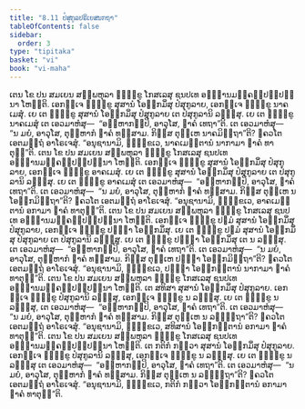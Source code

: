 ```yaml
---
title: "8.11 ປໍສຸກູລປຣິເຍສນກຖາ"
tableOfContents: false
sidebar:
  order: 3
type: "tipitaka"
basket: "vi"
book: "vi-maha"
---
```



<DynamicBreadcrumb />

<Division number="341" book="vi-maha">

<Paragraph number="1597" book="vi-maha">
ເຕນ ໂຂ ປນ ສມເຍນ ສມ຺ພຫຸລາ ຠິກ຺ຂູ ໂກສເລສຸ ຊນປເທ ອທ຺ຘານມຄ຺ຄປ຺ປຏິປນ຺ນາ ໂຫນ຺ຕິ. ເອກຈ຺ເຈ ຠິກ຺ຂູ ສຸສານໍ ໂອກ຺ກມິໍສຸ ປໍສຸກູລາຍ, ເອກຈ຺ເຈ ຠິກ຺ຂູ ນາຄເມສຸໍ. ເຍ ເຕ ຠິກ຺ຂູ ສຸສານໍ ໂອກ຺ກມິໍສຸ ປໍສຸກູລາຍ ເຕ ປໍສຸກູລານິ ລຠິໍສຸ. ເຍ ເຕ ຠິກ຺ຂູ ນາຄເມສຸໍ ເຕ ເອວມາຫໍສຸ—  “ອມ຺ຫາກມ຺ປິ, ອາວຸໂສ, ຠາຄໍ ເທຖາ”ຕິ. ເຕ ເອວມາຫໍສຸ—  “ນ ມຍໍ, ອາວຸໂສ, ຕຸມ຺ຫາກໍ ຠາຄໍ ທສ຺ສາມ. ກິສ຺ສ ຕຸມ຺ເຫ ນາຄມິຕ຺ຖາ”ຕິ? ຠຄວໂຕ ເອຕມຕ຺ຖໍ ອາໂຣເຈສຸໍ. “ອນຸຊານາມິ, ຠິກ຺ຂເວ, ນາຄເມນ຺ຕານໍ ນາກາມາ ຠາຄໍ ທາຕຸນ຺”ຕິ.
</Paragraph>

<Paragraph number="1598" book="vi-maha">
ເຕນ ໂຂ ປນ ສມເຍນ ສມ຺ພຫຸລາ ຠິກ຺ຂູ ໂກສເລສຸ ຊນປເທ ອທ຺ຘານມຄ຺ຄປ຺ປຏິປນ຺ນາ ໂຫນ຺ຕິ. ເອກຈ຺ເຈ ຠິກ຺ຂູ ສຸສານໍ ໂອກ຺ກມິໍສຸ ປໍສຸກູລາຍ, ເອກຈ຺ເຈ ຠິກ຺ຂູ ອາຄເມສຸໍ. ເຍ ເຕ ຠິກ຺ຂູ ສຸສານໍ ໂອກ຺ກມິໍສຸ ປໍສຸກູລາຍ ເຕ ປໍສຸກູລານິ ລຠິໍສຸ. ເຍ ເຕ ຠິກ຺ຂູ ອາຄເມສຸໍ ເຕ ເອວມາຫໍສຸ—  “ອມ຺ຫາກມ຺ປິ, ອາວຸໂສ, ຠາຄໍ ເທຖາ”ຕິ. ເຕ ເອວມາຫໍສຸ—  “ນ ມຍໍ, ອາວຸໂສ, ຕຸມ຺ຫາກໍ ຠາຄໍ ທສ຺ສາມ. ກິສ຺ສ ຕຸມ຺ເຫ ນ ໂອກ຺ກມິຕ຺ຖາ”ຕິ? ຠຄວໂຕ ເອຕມຕ຺ຖໍ ອາໂຣເຈສຸໍ. “ອນຸຊານາມິ, ຠິກ຺ຂເວ, ອາຄເມນ຺ຕານໍ ອກາມາ ຠາຄໍ ທາຕຸນ຺”ຕິ.
</Paragraph>

<Paragraph number="1599" book="vi-maha">
ເຕນ ໂຂ ປນ ສມເຍນ ສມ຺ພຫຸລາ ຠິກ຺ຂູ ໂກສເລສຸ ຊນປເທ ອທ຺ຘານມຄ຺ຄປ຺ປຏິປນ຺ນາ ໂຫນ຺ຕິ. ເອກຈ຺ເຈ ຠິກ຺ຂູ ປຐມໍ ສຸສານໍ ໂອກ຺ກມິໍສຸ ປໍສຸກູລາຍ, ເອກຈ຺ເຈ ຠິກ຺ຂູ ປຈ຺ຉາ ໂອກ຺ກມິໍສຸ. ເຍ ເຕ ຠິກ຺ຂູ ປຐມໍ ສຸສານໍ ໂອກ຺ກມິໍສຸ ປໍສຸກູລາຍ ເຕ ປໍສຸກູລານິ ລຠິໍສຸ. ເຍ ເຕ ຠິກ຺ຂູ ປຈ຺ຉາ ໂອກ຺ກມິໍສຸ ເຕ ນ ລຠິໍສຸ. ເຕ ເອວມາຫໍສຸ—  “ອມ຺ຫາກມ຺ປິ, ອາວຸໂສ, ຠາຄໍ ເທຖາ”ຕິ. ເຕ ເອວມາຫໍສຸ—  “ນ ມຍໍ, ອາວຸໂສ, ຕຸມ຺ຫາກໍ ຠາຄໍ ທສ຺ສາມ. ກິສ຺ສ ຕຸມ຺ເຫ ປຈ຺ຉາ ໂອກ຺ກມິຕ຺ຖາ”ຕິ? ຠຄວໂຕ ເອຕມຕ຺ຖໍ ອາໂຣເຈສຸໍ. “ອນຸຊານາມິ, ຠິກ຺ຂເວ, ປຈ຺ຉາ ໂອກ຺ກນ຺ຕານໍ ນາກາມາ ຠາຄໍ ທາຕຸນ຺”ຕິ.
</Paragraph>

<Paragraph number="1600" book="vi-maha">
ເຕນ ໂຂ ປນ ສມເຍນ ສມ຺ພຫຸລາ ຠິກ຺ຂູ ໂກສເລສຸ ຊນປເທ ອທ຺ຘານມຄ຺ຄປ຺ປຏິປນ຺ນາ ໂຫນ຺ຕິ. ເຕ ສທິສາ ສຸສານໍ ໂອກ຺ກມິໍສຸ ປໍສຸກູລາຍ. ເອກຈ຺ເຈ ຠິກ຺ຂູ ປໍສຸກູລານິ ລຠິໍສຸ, ເອກຈ຺ເຈ ຠິກ຺ຂູ ນ ລຠິໍສຸ. ເຍ ເຕ ຠິກ຺ຂູ ນ ລຠິໍສຸ, ເຕ ເອວມາຫໍສຸ—  “ອມ຺ຫາກມ຺ປິ, ອາວຸໂສ, ຠາຄໍ ເທຖາ”ຕິ. ເຕ ເອວມາຫໍສຸ—  “ນ ມຍໍ, ອາວຸໂສ, ຕຸມ຺ຫາກໍ ຠາຄໍ ທສ຺ສາມ. ກິສ຺ສ ຕຸມ຺ເຫ ນ ລຠິຕ຺ຖາ”ຕິ? ຠຄວໂຕ ເອຕມຕ຺ຖໍ ອາໂຣເຈສຸໍ. “ອນຸຊານາມິ, ຠິກ຺ຂເວ, ສທິສານໍ ໂອກ຺ກນ຺ຕານໍ ອກາມາ ຠາຄໍ ທາຕຸນ຺”ຕິ.
</Paragraph>

<Paragraph number="1601" book="vi-maha">
ເຕນ ໂຂ ປນ ສມເຍນ ສມ຺ພຫຸລາ ຠິກ຺ຂູ ໂກສເລສຸ ຊນປເທ ອທ຺ຘານມຄ຺ຄປ຺ປຏິປນ຺ນາ ໂຫນ຺ຕິ. ເຕ ກຕິກໍ ກຕ຺ວາ ສຸສານໍ ໂອກ຺ກມິໍສຸ ປໍສຸກູລາຍ. ເອກຈ຺ເຈ ຠິກ຺ຂູ ປໍສຸກູລານິ ລຠິໍສຸ, ເອກຈ຺ເຈ ຠິກ຺ຂູ ນ ລຠິໍສຸ. ເຍ ເຕ ຠິກ຺ຂູ ນ ລຠິໍສຸ ເຕ ເອວມາຫໍສຸ—  “ອມ຺ຫາກມ຺ປິ, ອາວຸໂສ, ຠາຄໍ ເທຖາ”ຕິ. ເຕ ເອວມາຫໍສຸ—  “ນ ມຍໍ, ອາວຸໂສ, ຕຸມ຺ຫາກໍ ຠາຄໍ ທສ຺ສາມ. ກິສ຺ສ ຕຸມ຺ເຫ ນ ລຠິຕ຺ຖາ”ຕິ? ຠຄວໂຕ ເອຕມຕ຺ຖໍ ອາໂຣເຈສຸໍ. “ອນຸຊານາມິ, ຠິກ຺ຂເວ, ກຕິກໍ ກຕ຺ວາ ໂອກ຺ກນ຺ຕານໍ ອກາມາ ຠາຄໍ ທາຕຸນ຺”ຕິ.
</Paragraph>
</Division>